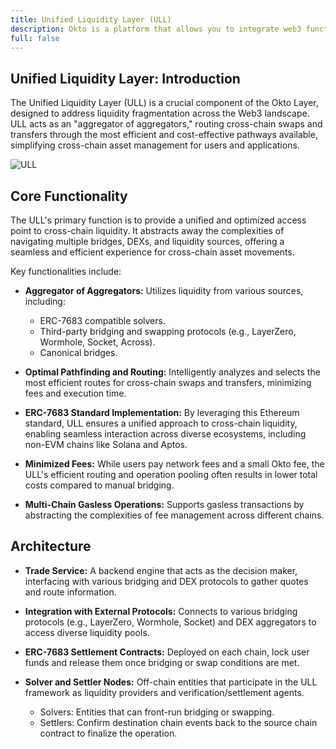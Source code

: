 ```yaml
---
title: Unified Liquidity Layer (ULL)
description: Okto is a platform that allows you to integrate web3 functionality into your app without building things from scratch.
full: false
---
```


## Unified Liquidity Layer: Introduction

The Unified Liquidity Layer (ULL) is a crucial component of the Okto Layer, designed to address liquidity fragmentation across the Web3 landscape. ULL acts as an "aggregator of aggregators," routing cross-chain swaps and transfers through the most efficient and cost-effective pathways available, simplifying cross-chain asset management for users and applications.

![ULL](/images/ULL-banner.png)

## Core Functionality

The ULL's primary function is to provide a unified and optimized access point to cross-chain liquidity. It abstracts away the complexities of navigating multiple bridges, DEXs, and liquidity sources, offering a seamless and efficient experience for cross-chain asset movements.

Key functionalities include:

- **Aggregator of Aggregators:**  Utilizes liquidity from various sources, including:
    - ERC-7683 compatible solvers.
    - Third-party bridging and swapping protocols (e.g., LayerZero, Wormhole, Socket, Across).
    - Canonical bridges.

- **Optimal Pathfinding and Routing:**  Intelligently analyzes and selects the most efficient routes for cross-chain swaps and transfers, minimizing fees and execution time.

- **ERC-7683 Standard Implementation:** By leveraging this Ethereum standard, ULL ensures a unified approach to cross-chain liquidity, enabling seamless interaction across diverse ecosystems, including non-EVM chains like Solana and Aptos.

- **Minimized Fees:** While users pay network fees and a small Okto fee, the ULL's efficient routing and operation pooling often results in lower total costs compared to manual bridging.

- **Multi-Chain Gasless Operations:** Supports gasless transactions by abstracting the complexities of fee management across different chains.


## Architecture

- **Trade Service:**  A backend engine that acts as the decision maker, interfacing with various bridging and DEX protocols to gather quotes and route information.

- **Integration with External Protocols:**  Connects to various bridging protocols (e.g., LayerZero, Wormhole, Socket) and DEX aggregators to access diverse liquidity pools.

- **ERC-7683 Settlement Contracts:**  Deployed on each chain, lock user funds and release them once bridging or swap conditions are met.

- **Solver and Settler Nodes:** Off-chain entities that participate in the ULL framework as liquidity providers and verification/settlement agents.
    - Solvers: Entities that can front-run bridging or swapping.
    - Settlers: Confirm destination chain events back to the source chain contract to finalize the operation.